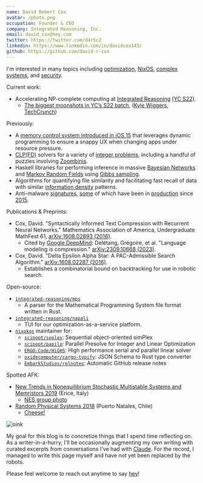 ```yaml
---
name: David Robert Cox
avatar: /photo.png
occupation: Founder & CEO
company: Integrated Reasoning, Inc.
email: david_cox@hey.com
twitter: https://twitter.com/d4r5c2
linkedin: https://www.linkedin.com/in/davidcox143/
github: https://github.com/david-r-cox
---
```


I'm interested in many topics including [optimization](https://reason.ing), [NixOS](https://nixos.org/), [complex systems](https://www.stochasticgeometry.ie/~mdennehy/HowComplexSystemsFail.pdf), and [security](https://success.cse.tamu.edu/people/).

Current work:
- Accelerating NP-complete computing at [Integrated Reasoning](https://integrated-reasoning.com) [(YC S22)](https://www.ycombinator.com/companies/integrated-reasoning).
  - [The biggest moonshots in YC’s S22 batch](https://techcrunch.com/2022/09/08/the-biggest-moonshots-in-ycs-s22-batch/), ([Kyle Wiggers](https://twitter.com/kyle_l_wiggers), [TechCrunch](https://techcrunch.com/))

Previously:
- A [memory control system introduced in iOS 15](https://patents.google.com/patent/US20220391301A1/en) that leverages dynamic programming to ensure a snappy UX when changing apps under resource pressure.
- [CLP(FD)](https://www.swi-prolog.org/man/clpfd.html) solvers for a variety of [integer problems](https://en.wikipedia.org/wiki/Integer_programming), including a handful of puzzles involving [Zoombinis](https://en.wikipedia.org/wiki/Zoombinis).
- Haskell libraries for performing inference in massive [Bayesian Networks](https://en.wikipedia.org/wiki/Bayesian_network) and [Markov Random Fields](https://en.wikipedia.org/wiki/Markov_random_field) using [Gibbs sampling](https://en.wikipedia.org/wiki/Gibbs_sampling).
- Algorithms for quantifying file similarity and facilitating fast recall of data with similar [information density](https://people.math.harvard.edu/~ctm/home/text/others/shannon/entropy/entropy.pdf) patterns.
- Anti-malware [signatures](https://eclecticlight.co/tag/xprotect/), [some](https://en.wikipedia.org/wiki/Ramnit) of which have been in [production](https://www.virustotal.com/gui/home/upload) since [2015](https://www.paloaltonetworks.com/network-security/wildfire).

Publications & Preprints:
- Cox, David. "Syntactically Informed Text Compression with Recurrent Neural Networks." Mathematics Association of America, Undergraduate MathFest 61, [arXiv:1608.02893 (2016)](https://arxiv.org/pdf/1608.02893.pdf).
  - Cited by [Google DeepMind](https://deepmind.com): Delétang, Grégoire, et al. "Language modeling is compression." [arXiv:2309.10668 (2023)](https://arxiv.org/pdf/2309.10668.pdf).
- Cox, David. "Delta Epsilon Alpha Star: A PAC-Admissible Search Algorithm." [arXiv:1608.02287 (2016)](https://arxiv.org/pdf/1608.02287.pdf).
  - Establishes a combinatorial bound on backtracking for use in robotic search.

Open-source:
  - [`integrated-reasoning/mps`](https://lib.rs/crates/mps)
    - A parser for the Mathematical Programming System file format written in Rust.
  - [`integrated-reasoning/napali`](https://lib.rs/crates/napali)
    - TUI for our optimization-as-a-service platform.
  - [`nixpkgs`](https://github.com/NixOS/nixpkgs) maintainer for:
    - [`scipopt/soplex`](https://github.com/NixOS/nixpkgs/pull/273296): Sequential object-oriented simPlex
    - [`scipopt/papilo`](https://github.com/NixOS/nixpkgs/pull/273295): Parallel Presolve for Integer and Linear Optimization
    - [`ERGO-Code/HiGHS`](https://github.com/NixOS/nixpkgs/pull/273289): High performance serial and parallel linear solver
    - [`oxidecomputer/cargo-typify`](https://github.com/NixOS/nixpkgs/pull/273252): JSON Schema to Rust type converter
    - [`EmbarkStudios/relnotes`](https://github.com/NixOS/nixpkgs/pull/277438): Automatic GitHub release notes

Spotted AFK:
- [New Trends in Nonequilibrium Stochastic Multistable Systems and Memristors 2019](https://nes2019.sciencesconf.org/index.html) (Erice, Italy)
  - [NES group photo](https://nes2019.sciencesconf.org/data/gallery/12/src/DSC00000.jpg)
- [Random Physical Systems 2018](https://eventos.cmm.uchile.cl/rps-patagonia2018/) (Puerto Natales, Chile)
  - [Cheese!](https://www.dropbox.com/s/wyfrmg9k5ibo95f/RPS.JPG?dl=0)


![oink](/oink.jpeg)

My goal for this blog is to concretize things that I spend time reflecting on. As a writer-in-a-hurry, I'll be occasionally augmenting my own writing with curated excerpts from conversations I've had with [Claude](https://www.anthropic.com/index/claude-2). For the record, I managed to write this page myself and have not yet been replaced by the robots.

Please feel welcome to reach out anytime to say [hey](mailto:david_cox@hey.com)!

